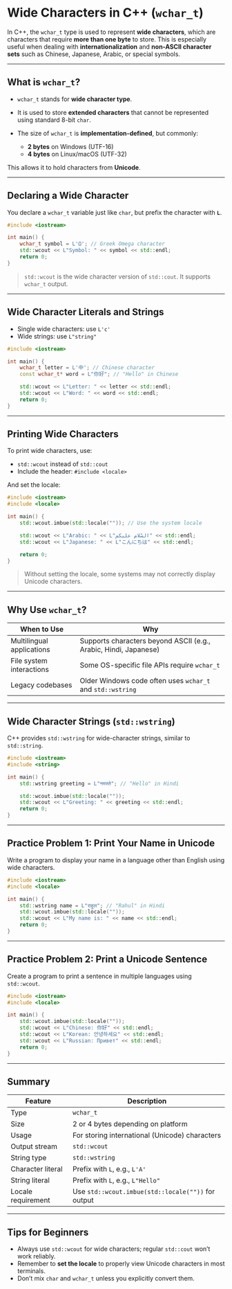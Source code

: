 # Wide Characters in C++ (`wchar_t`)

In C++, the `wchar_t` type is used to represent **wide characters**, which are characters that require **more than one byte** to store. This is especially useful when dealing with **internationalization** and **non-ASCII character sets** such as Chinese, Japanese, Arabic, or special symbols.

---

## What is `wchar_t`?

- `wchar_t` stands for **wide character type**.
- It is used to store **extended characters** that cannot be represented using standard 8-bit `char`.
- The size of `wchar_t` is **implementation-defined**, but commonly:

  - **2 bytes** on Windows (UTF-16)
  - **4 bytes** on Linux/macOS (UTF-32)

This allows it to hold characters from **Unicode**.

---

## Declaring a Wide Character

You declare a `wchar_t` variable just like `char`, but prefix the character with **`L`**.

```cpp filename="wchar_declare.cpp" copy {4, 5}
#include <iostream>

int main() {
    wchar_t symbol = L'Ω'; // Greek Omega character
    std::wcout << L"Symbol: " << symbol << std::endl;
    return 0;
}
```

> `std::wcout` is the wide character version of `std::cout`. It supports `wchar_t` output.

---

## Wide Character Literals and Strings

- Single wide characters: use `L'c'`
- Wide strings: use `L"string"`

```cpp filename="wchar_string.cpp" copy {4, 5, 6}
#include <iostream>

int main() {
    wchar_t letter = L'中'; // Chinese character
    const wchar_t* word = L"你好"; // "Hello" in Chinese

    std::wcout << L"Letter: " << letter << std::endl;
    std::wcout << L"Word: " << word << std::endl;
    return 0;
}
```

---

## Printing Wide Characters

To print wide characters, use:

- `std::wcout` instead of `std::cout`
- Include the header: `#include <locale>`

And set the locale:

```cpp filename="wchar_locale.cpp" copy {4, 6, 8}
#include <iostream>
#include <locale>

int main() {
    std::wcout.imbue(std::locale("")); // Use the system locale

    std::wcout << L"Arabic: " << L"السّلام عليكم" << std::endl;
    std::wcout << L"Japanese: " << L"こんにちは" << std::endl;

    return 0;
}
```

> Without setting the locale, some systems may not correctly display Unicode characters.

---

## Why Use `wchar_t`?

| When to Use               | Why                                                              |
| ------------------------- | ---------------------------------------------------------------- |
| Multilingual applications | Supports characters beyond ASCII (e.g., Arabic, Hindi, Japanese) |
| File system interactions  | Some OS-specific file APIs require `wchar_t`                     |
| Legacy codebases          | Older Windows code often uses `wchar_t` and `std::wstring`       |

---

## Wide Character Strings (`std::wstring`)

C++ provides `std::wstring` for wide-character strings, similar to `std::string`.

```cpp filename="wstring_example.cpp" copy {4, 5, 6}
#include <iostream>
#include <string>

int main() {
    std::wstring greeting = L"नमस्ते"; // "Hello" in Hindi

    std::wcout.imbue(std::locale(""));
    std::wcout << L"Greeting: " << greeting << std::endl;
    return 0;
}
```

---

## Practice Problem 1: Print Your Name in Unicode

Write a program to display your name in a language other than English using wide characters.

```cpp filename="unicode_name.cpp" copy {5, 7}
#include <iostream>
#include <locale>

int main() {
    std::wstring name = L"राहुल"; // "Rahul" in Hindi
    std::wcout.imbue(std::locale(""));
    std::wcout << L"My name is: " << name << std::endl;
    return 0;
}
```

---

## Practice Problem 2: Print a Unicode Sentence

Create a program to print a sentence in multiple languages using `std::wcout`.

```cpp filename="multi_language.cpp" copy {6, 7, 8}
#include <iostream>
#include <locale>

int main() {
    std::wcout.imbue(std::locale(""));
    std::wcout << L"Chinese: 你好" << std::endl;
    std::wcout << L"Korean: 안녕하세요" << std::endl;
    std::wcout << L"Russian: Привет" << std::endl;
    return 0;
}
```

---

## Summary

| Feature            | Description                                        |
| ------------------ | -------------------------------------------------- |
| Type               | `wchar_t`                                          |
| Size               | 2 or 4 bytes depending on platform                 |
| Usage              | For storing international (Unicode) characters     |
| Output stream      | `std::wcout`                                       |
| String type        | `std::wstring`                                     |
| Character literal  | Prefix with `L`, e.g., `L'A'`                      |
| String literal     | Prefix with `L`, e.g., `L"Hello"`                  |
| Locale requirement | Use `std::wcout.imbue(std::locale(""))` for output |

---

## Tips for Beginners

- Always use `std::wcout` for wide characters; regular `std::cout` won’t work reliably.
- Remember to **set the locale** to properly view Unicode characters in most terminals.
- Don’t mix `char` and `wchar_t` unless you explicitly convert them.
